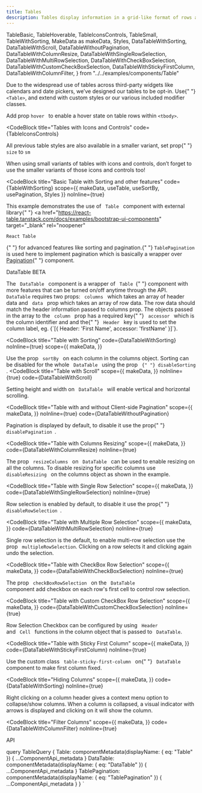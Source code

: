 ```yaml
---
title: Tables
description: Tables display information in a grid-like format of rows and columns. They organize information in a way that’s easy to scan, so that users can look for patterns and insights.
---
```


  TableBasic,
  TableHoverable,
  TableIconsControls,
  TableSmall,
  TableWithSorting,
  MakeData as makeData,
  Styles,
  DataTableWithSorting,
  DataTableWithScroll,
  DataTableWithoutPagination,
  DataTableWithColumnResize,
  DataTableWithSingleRowSelection,
  DataTableWithMultiRowSelection,
  DataTableWithCheckBoxSelection,
  DataTableWithCustomCheckBoxSelection,
  DataTableWithStickyFirstColumn,
  DataTableWithColumnFilter,
} from "../../examples/components/Table"

<Overview>
  Due to the widespread use of tables across third-party widgets like calendars
  and date pickers, we’ve designed our tables to be opt-in. Use{" "}
  <code>&lt;Table&gt;</code>, and extend with custom styles or our various
  included modifier classes.
</Overview>

<CodeBlock title="Basic Table" code={TableBasic}></CodeBlock>

<CodeBlock title="Hoverable Rows" code={TableHoverable}>
  Add prop <code>hover </code> to enable a hover state on table rows within
  <code>&lt;tbody&gt;</code>.
</CodeBlock>

<CodeBlock
  title="Tables with Icons and Controls"
  code={TableIconsControls}
></CodeBlock>

<CodeBlock title="Small Variants" code={TableSmall}>
  <p>
    All previous table styles are also available in a smaller variant, set prop{" "}
    <code>size</code> to <code>sm</code>
  </p>
  <p>
    When using small variants of tables with icons and controls, don’t forget to
    use the smaller variants of those icons and controls too!
  </p>
</CodeBlock>

<CodeBlock
  title="Basic Table with Sorting and other features"
  code={TableWithSorting}
  scope={{ makeData, useTable, useSortBy, usePagination, Styles }}
  noInline={true}
>
  This example demonstrates the use of <code> Table </code> component with
  external library{" "}
  <a
    href="https://react-table.tanstack.com/docs/examples/bootstrap-ui-components"
    target="_blank"
    rel="noopener"
  >
    React Table
  </a>{" "}
  for advanced features like sorting and pagination.{" "}
  <code>TablePagination </code> is used here to implement pagination which is
  basically a wrapper over <a href="/components/pagination">Pagination</a>{" "}
  component.
</CodeBlock>

<LinkedHeading h="2" className="h1" id="datatable">
  <span>
    DataTable
    <Badge pill variant="tertiary" className="mr-2 align-top">
      BETA
    </Badge>
  </span>
</LinkedHeading>
<p>
  The <code> DataTable </code> component is a wrapper of <code> Table </code>{" "}
  component with more features that can be turned on/off anytime through the
  API.
  <br />
  <code>DataTable</code> requires two props:
  <code> columns </code> which takes an array of header data and
  <code> data </code> prop which takes an array of row data. The row data should
  match the header information passed to columns prop. The objects passed in the
  array to the <code> column </code> prop has a required key{" "}
  <code> accessor </code> which is the column identifier and and the{" "}
  <code> Header </code> key is used to set the column label, eg.
  {`[{ Header: 'First Name', accessor: 'firstName' }]`}.
</p>

<CodeBlock
  title="Table with Sorting"
  code={DataTableWithSorting}
  noInline={true}
  scope={{
    makeData,
  }}
>
  Use the prop
  <code> sortBy </code> on each column in the columns object. Sorting can be disabled
  for the whole <code> DataTable </code> using the prop <code>
    {" "}
    disableSorting
  </code>.
</CodeBlock>
<CodeBlock
  title="Table with Scroll"
  scope={{
    makeData,
  }}
  noInline={true}
  code={DataTableWithScroll}
>
  Setting height and width on <code> DataTable </code> will enable vertical and
  horizontal scrolling.
</CodeBlock>

<CodeBlock
  title="Table with and without Client-side Pagination"
  scope={{
    makeData,
  }}
  noInline={true}
  code={DataTableWithoutPagination}
>
  Pagination is displayed by default, to disable it use the prop{" "}
  <code> disablePagination </code>.
</CodeBlock>

<CodeBlock
  title="Table with Columns Resizing"
  scope={{
    makeData,
  }}
  code={DataTableWithColumnResize}
  noInline={true}
>
  The prop <code> resizeColumns </code> on <code> DataTable </code>
  can be used to enable resizing on all the columns. To disable resizing for specific
  columns use
  <code> disableResizing </code> on the columns object as shown in the example.
</CodeBlock>

<CodeBlock
  title="Table with Single Row Selection"
  scope={{
    makeData,
  }}
  code={DataTableWithSingleRowSelection}
  noInline={true}
>
  Row selection is enabled by default, to disable it use the prop{" "}
  <code> disableRowSelection </code>.
</CodeBlock>

<CodeBlock
  title="Table with Multiple Row Selection"
  scope={{
    makeData,
  }}
  code={DataTableWithMultiRowSelection}
  noInline={true}
>
  Single row selection is the default, to enable multi-row selection use the
  prop <code> multipleRowSelection</code>. Clicking on a row selects it and
  clicking again undo the selection.
</CodeBlock>

<CodeBlock
  title="Table with CheckBox Row Selection"
  scope={{
    makeData,
  }}
  code={DataTableWithCheckBoxSelection}
  noInline={true}
>
  The prop <code> checkBoxRowSelection </code> on the
  <code> DataTable </code> component add checkbox on each row's first cell to control
  row selection.
</CodeBlock>

<CodeBlock
  title="Table with Custom CheckBox Row Selection"
  scope={{
    makeData,
  }}
  code={DataTableWithCustomCheckBoxSelection}
  noInline={true}
>
  Row Selection Checkbox can be configured by using <code> Header </code> and
  <code> Cell </code> functions in the column object that is passed to
  <code> DataTable</code>.
</CodeBlock>

<CodeBlock
  title="Table with Sticky First Column"
  scope={{
    makeData,
  }}
  code={DataTableWithStickyFirstColumn}
  noInline={true}
>
  Use the custom class <code> table-sticky-first-column </code> on{" "}
  <code> DataTable </code> component to make first column fixed.
</CodeBlock>

<CodeBlock
  title="Hiding Columns"
  scope={{
    makeData,
  }}
  code={DataTableWithSorting}
  noInline={true}
>
  Right clicking on a column header gives a context menu option to collapse/show
  columns. When a column is collapsed, a visual indicator with arrows is
  displayed and clicking on it will show the column.
</CodeBlock>

<CodeBlock
  title="Filter Columns"
  scope={{
    makeData,
  }}
  code={DataTableWithColumnFilter}
  noInline={true}
></CodeBlock>

<LinkedHeading h="2" className="h1" id="table-api">
  API
</LinkedHeading>
<ComponentApi metadata={props.data.Table} />
<ComponentApi metadata={props.data.DataTable} />
<ComponentApi metadata={props.data.TablePagination} />

  query TableQuery {
    Table: componentMetadata(displayName: { eq: "Table" }) {
      ...ComponentApi_metadata
    }
    DataTable: componentMetadata(displayName: { eq: "DataTable" }) {
      ...ComponentApi_metadata
    }
    TablePagination: componentMetadata(displayName: { eq: "TablePagination" }) {
      ...ComponentApi_metadata
    }
  }
`
